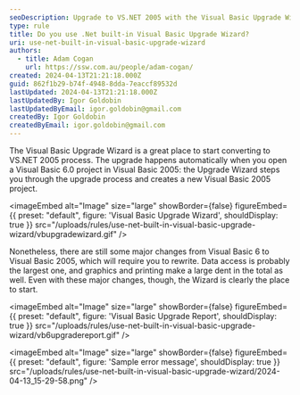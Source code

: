 ```yaml
---
seoDescription: Upgrade to VS.NET 2005 with the Visual Basic Upgrade Wizard and simplify your conversion process.
type: rule
title: Do you use .Net built-in Visual Basic Upgrade Wizard?
uri: use-net-built-in-visual-basic-upgrade-wizard
authors:
  - title: Adam Cogan
    url: https://ssw.com.au/people/adam-cogan/
created: 2024-04-13T21:21:18.000Z
guid: 862f1b29-b74f-4948-8dda-7eaccf89532d
lastUpdated: 2024-04-13T21:21:18.000Z
lastUpdatedBy: Igor Goldobin
lastUpdatedByEmail: igor.goldobin@gmail.com
createdBy: Igor Goldobin
createdByEmail: igor.goldobin@gmail.com
---
```


The Visual Basic Upgrade Wizard is a great place to start converting to VS.NET 2005 process. The upgrade happens automatically when you open a Visual Basic 6.0 project in Visual Basic 2005: the Upgrade Wizard steps you through the upgrade process and creates a new Visual Basic 2005 project.

<imageEmbed
  alt="Image"
  size="large"
  showBorder={false}
  figureEmbed={{
    preset: "default",
    figure: 'Visual Basic Upgrade Wizard',
    shouldDisplay: true
  }}
  src="/uploads/rules/use-net-built-in-visual-basic-upgrade-wizard/vbupgradewizard.gif"
/>

Nonetheless, there are still some major changes from Visual Basic 6 to Visual Basic 2005, which will require you to rewrite. Data access is probably the largest one, and graphics and printing make a large dent in the total as well. Even with these major changes, though, the Wizard is clearly the place to start.


<imageEmbed
  alt="Image"
  size="large"
  showBorder={false}
  figureEmbed={{
    preset: "default",
    figure: 'Visual Basic Upgrade Report',
    shouldDisplay: true
  }}
  src="/uploads/rules/use-net-built-in-visual-basic-upgrade-wizard/vb6upgradereport.gif"
/>


<imageEmbed
  alt="Image"
  size="large"
  showBorder={false}
  figureEmbed={{
    preset: "default",
    figure: 'Sample error message',
    shouldDisplay: true
  }}
  src="/uploads/rules/use-net-built-in-visual-basic-upgrade-wizard/2024-04-13_15-29-58.png"
/>
